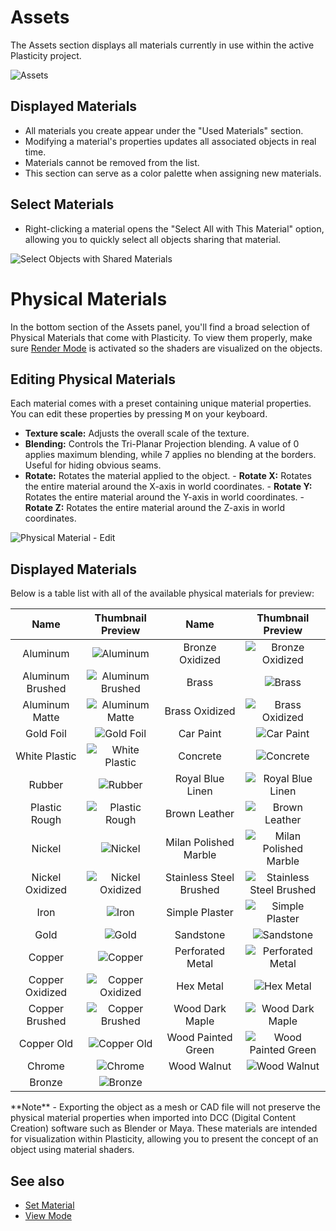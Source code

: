 
# Assets

The Assets section displays all materials currently in use within the active Plasticity project. 

![Assets](/img/assets.png)

## Displayed Materials

- All materials you create appear under the "Used Materials" section.
- Modifying a material's properties updates all associated objects in real time. 
- Materials cannot be removed from the list.
- This section can serve as a color palette when assigning new materials.

## Select Materials

- Right-clicking a material opens the "Select All with This Material" option, allowing you to quickly select all objects sharing that material.

![Select Objects with Shared Materials](/img/assets-select-materials.png)

# Physical Materials

In the bottom section of the Assets panel, you'll find a broad selection of Physical Materials that come with Plasticity. To view them properly, make sure [Render Mode](/plasticity-essentials/view-mode) is activated so the shaders are visualized on the objects. 

## Editing Physical Materials

Each material comes with a preset containing unique material properties. You can edit these properties by pressing <kbd>M</kbd> on your keyboard.

- **Texture scale:** Adjusts the overall scale of the texture.
- **Blending:** Controls the Tri-Planar Projection blending. A value of 0 applies maximum blending, while 7 applies no blending at the borders. Useful for hiding obvious seams.
- **Rotate:** Rotates the material applied to the object.
            - **Rotate X:** Rotates the entire material around the X-axis in world coordinates.
            - **Rotate Y:** Rotates the entire material around the Y-axis in world coordinates.
            - **Rotate Z:** Rotates the entire material around the Z-axis in world coordinates.

![Physical Material - Edit](/img/physical-materials.png)

## Displayed Materials

Below is a table list with all of the available physical materials for preview:

| Name   | Thumbnail Preview   | Name   | Thumbnail Preview    |
|:------:|:---------------------:|:------:|:----------------------:|
|Aluminum |![Aluminum](/img/aluminum.png)| Bronze Oxidized   | ![Bronze Oxidized](/img/bronze-oxidized.png)  |
|Aluminum Brushed|![Aluminum Brushed](/img/aluminum-brushed.png)| Brass  | ![Brass](/img/brass.png)   |
|Aluminum Matte|![Aluminum Matte](/img/aluminum-matte.png)| Brass Oxidized   | ![Brass Oxidized](/img/brass-oxidized.png) |
|Gold Foil | ![Gold Foil](/img/gold-foil.png)  | Car Paint     | ![Car Paint](/img/car-paint.png)  |
|White Plastic | ![White Plastic](/img/white-plastic.png) | Concrete      | ![Concrete](/img/concrete.png)  |
|Rubber | ![Rubber](/img/rubber.png) | Royal Blue Linen  | ![Royal Blue Linen](/img/royal-blue-linen.png)  |
|Plastic Rough | ![Plastic Rough](/img/plastic-rough.png)  | Brown Leather     | ![Brown Leather](/img/brown-leather.png)   |
|Nickel | ![Nickel](/img/nickel.png)  | Milan Polished Marble     | ![Milan Polished Marble](/img/milan-polished-marble.png) |
|Nickel Oxidized | ![Nickel Oxidized](/img/nickel-oxidized.png)   |  Stainless Steel Brushed     | ![Stainless Steel Brushed](/img/stainless-steel-brushed.png) |
|Iron | ![Iron](/img/iron.png)  | Simple Plaster    | ![Simple Plaster](/img/simple-plaster.png)  |
|Gold | ![Gold](/img/gold.png)   |  Sandstone    | ![Sandstone](/img/sandstone.png) |
|Copper | ![Copper](/img/copper.png)   | Perforated Metal    | ![Perforated Metal](/img/perforated-netal.png) |
|Copper Oxidized    | ![Copper Oxidized](/img/copper-oxidized.png)  |  Hex Metal    | ![Hex Metal](/img/hex-metal.png) |
|Copper Brushed   | ![Copper Brushed](/img/copper-brushed.png)  |  Wood Dark Maple    | ![Wood Dark Maple](/img/wood-dark-maple.png)  |
|Copper Old    | ![Copper Old](/img/copper-old.png)   | Wood Painted Green    | ![Wood Painted Green](/img/wood-painted-green.png)   |
|Chrome    | ![Chrome](/img/chrome.png)   |  Wood Walnut    | ![Wood Walnut](/img/wood-walnut.png)  |
|Bronze    | ![Bronze](/img/bronze.png)   |       |       |

<Callout type="info" emoji="🗒️">
**Note**
- Exporting the object as a mesh or CAD file will not preserve the physical material properties when imported into DCC (Digital Content Creation) software such as Blender or Maya. These materials are intended for visualization within Plasticity, allowing you to present the concept of an object using material shaders.
</Callout>

## See also
- [Set Material](/common/set-material)
- [View Mode](/plasticity-essentials/view-mode)
